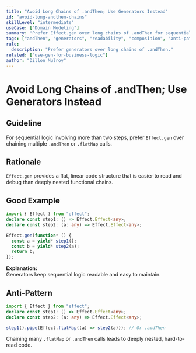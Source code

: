 ```yaml
---
title: "Avoid Long Chains of .andThen; Use Generators Instead"
id: "avoid-long-andthen-chains"
skillLevel: "intermediate"
useCase: ["Domain Modeling"]
summary: "Prefer Effect.gen over long chains of .andThen for sequential logic to improve readability and maintainability."
tags: ["andThen", "generators", "readability", "composition", "anti-pattern"]
rule:
  description: "Prefer generators over long chains of .andThen."
related: ["use-gen-for-business-logic"]
author: "Dillon Mulroy"
---
```


# Avoid Long Chains of .andThen; Use Generators Instead

## Guideline

For sequential logic involving more than two steps, prefer `Effect.gen` over
chaining multiple `.andThen` or `.flatMap` calls.

## Rationale

`Effect.gen` provides a flat, linear code structure that is easier to read and
debug than deeply nested functional chains.

## Good Example

```typescript
import { Effect } from "effect";
declare const step1: () => Effect.Effect<any>;
declare const step2: (a: any) => Effect.Effect<any>;

Effect.gen(function* () {
  const a = yield* step1();
  const b = yield* step2(a);
  return b;
});
```

**Explanation:**  
Generators keep sequential logic readable and easy to maintain.

## Anti-Pattern

```typescript
import { Effect } from "effect";
declare const step1: () => Effect.Effect<any>;
declare const step2: (a: any) => Effect.Effect<any>;

step1().pipe(Effect.flatMap((a) => step2(a))); // Or .andThen
```

Chaining many `.flatMap` or `.andThen` calls leads to deeply nested,
hard-to-read code.
